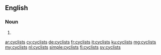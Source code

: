 ==English==

===Noun===
{{head|en|plural}}

# {{plural of|cyclist|lang=en}}

[[ar:cyclists]]
[[cy:cyclists]]
[[de:cyclists]]
[[fr:cyclists]]
[[it:cyclists]]
[[ku:cyclists]]
[[mg:cyclists]]
[[my:cyclists]]
[[nl:cyclists]]
[[simple:cyclists]]
[[fi:cyclists]]
[[sv:cyclists]]